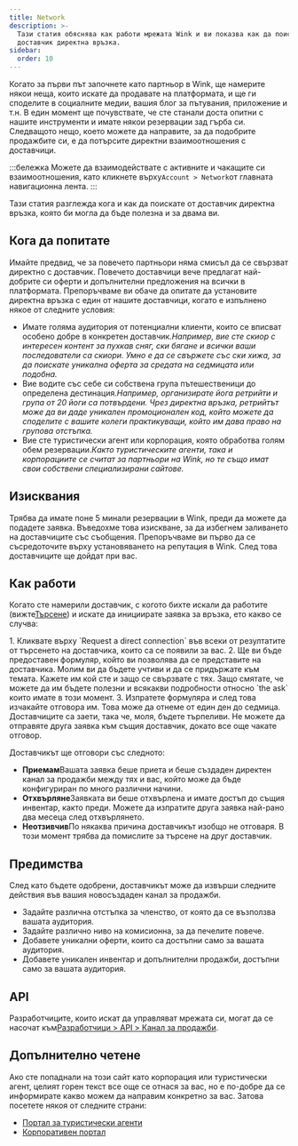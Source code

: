 ```yaml
---
title: Network
description: >-
  Тази статия обяснява как работи мрежата Wink и ви показва как да поискате от
  доставчик директна връзка.
sidebar:
  order: 10
---
```


Когато за първи път започнете като партньор в Wink, ще намерите някои неща, които искате да продавате на платформата, и ще ги споделите в социалните медии, вашия блог за пътувания, приложение и т.н.
В един момент ще почувствате, че сте станали доста опитни с нашите инструменти и имате някои резервации зад гърба си.
Следващото нещо, което можете да направите, за да подобрите продажбите си, е да потърсите директни взаимоотношения с доставчици.

:::бележка
Можете да взаимодействате с активните и чакащите си взаимоотношения, като кликнете върху`Account > Network`от главната навигационна лента.
:::

Тази статия разглежда кога и как да поискате от доставчик директна връзка, която би могла да бъде полезна и за двама ви.

## Кога да попитате

Имайте предвид, че за повечето партньори няма смисъл да се свързват директно с доставчик. Повечето доставчици вече предлагат най-добрите си оферти и допълнителни предложения на всички в платформата.
Препоръчваме ви обаче да опитате да установите директна връзка с един от нашите доставчици, когато е изпълнено някое от следните условия:

* Имате голяма аудитория от потенциални клиенти, които се вписват особено добре в конкретен доставчик.*Например, вие сте скиор с интересен контент за пухкав сняг, ски бягане и всички ваши последователи са скиори. Умно е да се свържете със ски хижа, за да поискате уникална оферта за средата на седмицата или подобна.*
* Вие водите със себе си собствена група пътешественици до определена дестинация.*Например, организирате йога ретрийти и група от 20 йоги са потвърдени. Чрез директна връзка, ретрийтът може да ви даде уникален промоционален код, който можете да споделите с вашите колеги практикуващи, който им дава право на групова отстъпка.*
* Вие сте туристически агент или корпорация, която обработва голям обем резервации.*Както туристическите агенти, така и корпорациите се считат за партньори на Wink, но те също имат свои собствени специализирани сайтове.*

## Изисквания

Трябва да имате поне 5 минали резервации в Wink, преди да можете да подадете заявка.
Въведохме това изискване, за да избегнем заливането на доставчиците със съобщения. Препоръчваме ви първо да се съсредоточите върху установяването на репутация в Wink. След това доставчиците ще дойдат при вас.

## Как работи

Когато сте намерили доставчик, с когото бихте искали да работите (вижте[Търсене](/studio/search/)) и искате да инициирате заявка за връзка, ето какво се случва:

<Steps>
  1. Кликвате върху `Request a direct connection` във всеки от резултатите от търсенето на доставчика, които са се появили за вас.
  2. Ще ви бъде предоставен формуляр, който ви позволява да се представите на доставчика. Молим ви да бъдете учтиви и да се придържате към темата. Кажете им кой сте и защо се свързвате с тях. Защо смятате, че можете да им бъдете полезни и всякакви подробности относно `the ask` които имате в този момент.
  3. Изпратете формуляра и след това изчакайте отговора им. Това може да отнеме от един ден до седмица. Доставчиците са заети, така че, моля, бъдете търпеливи. Не можете да отправяте друга заявка към същия доставчик, докато все още чакате отговор.
</Steps>


Доставчикът ще отговори със следното:

* **Приемам**Вашата заявка беше приета и беше създаден директен канал за продажби между тях и вас, който може да бъде конфигуриран по много различни начини.
* **Отхвърляне**Заявката ви беше отхвърлена и имате достъп до същия инвентар, както преди. Можете да изпратите друга заявка най-рано два месеца след отхвърлянето.
* **Неотзивчив**По някаква причина доставчикът изобщо не отговаря. В този момент трябва да помислите за търсене на друг доставчик.

## Предимства

След като бъдете одобрени, доставчикът може да извърши следните действия във вашия новосъздаден канал за продажби.

* Задайте различна отстъпка за членство, от която да се възползва вашата аудитория.
* Задайте различно ниво на комисионна, за да печелите повече.
* Добавете уникални оферти, които са достъпни само за вашата аудитория.
* Добавете уникален инвентар и допълнителни продажби, достъпни само за вашата аудитория.

## API

Разработчиците, които искат да управляват мрежата си, могат да се насочат към[Разработчици > API > Канал за продажби](/developers/apis/#sales-channel-api).

## Допълнително четене

Ако сте попаднали на този сайт като корпорация или туристически агент, целият горен текст все още се отнася за вас, но е по-добре да се информирате какво можем да направим конкретно за вас. Затова посетете някоя от следните страни:

* [Портал за туристически агенти](/travel-agent/what-is-agent/)
* [Корпоративен портал](/corporate/what-is-group/)

